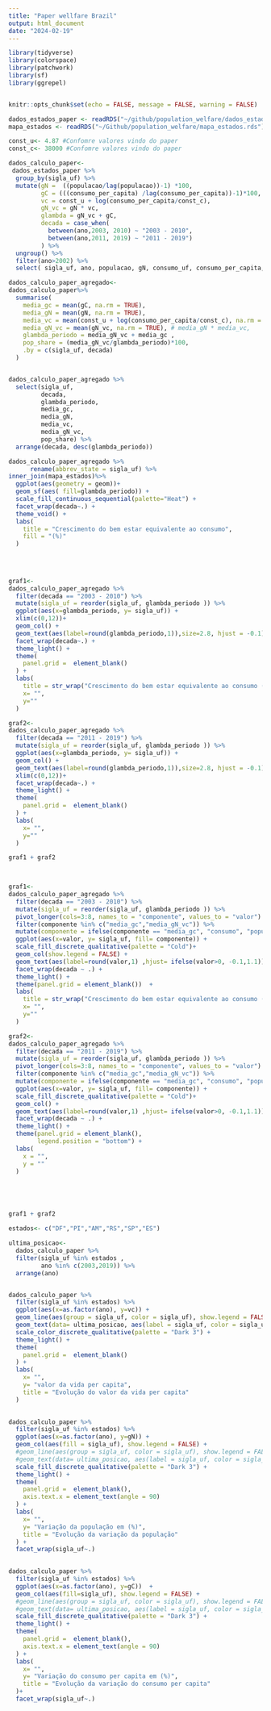 ```yaml
---
title: "Paper wellfare Brazil"
output: html_document
date: "2024-02-19"
---
```


```r
library(tidyverse)
library(colorspace)
library(patchwork)
library(sf)
library(ggrepel)


knitr::opts_chunk$set(echo = FALSE, message = FALSE, warning = FALSE)

dados_estados_paper <- readRDS("~/github/population_welfare/dados_estados_paper.RDS")
mapa_estados <- readRDS("~/Github/population_welfare/mapa_estados.rds")

const_u<- 4.87 #Confomre valores vindo do paper
const_c<- 38000 #Confomre valores vindo do paper

```


```r

dados_calculo_paper<-
 dados_estados_paper %>%
  group_by(sigla_uf) %>%
  mutate(gN =  ((populacao/lag(populacao))-1) *100,
         gC = (((consumo_per_capita) /lag(consumo_per_capita))-1)*100,
         vc = const_u + log(consumo_per_capita/const_c),
         gN_vc = gN * vc,
         glambda = gN_vc + gC,
         decada = case_when(
           between(ano,2003, 2010) ~ "2003 - 2010",
           between(ano,2011, 2019) ~ "2011 - 2019") 
         ) %>%
  ungroup() %>%
  filter(ano>2002) %>%
  select( sigla_uf, ano, populacao, gN, consumo_uf, consumo_per_capita, gC, vc, gN_vc,glambda,decada ) 


```

```r
dados_calculo_paper_agregado<-
dados_calculo_paper%>%
  summarise(
    media_gc = mean(gC, na.rm = TRUE),
    media_gN = mean(gN, na.rm = TRUE),
    media_vc = mean(const_u + log(consumo_per_capita/const_c), na.rm = TRUE),
    media_gN_vc = mean(gN_vc, na.rm = TRUE), # media_gN * media_vc,
    glambda_periodo = media_gN_vc + media_gc ,
    pop_share = (media_gN_vc/glambda_periodo)*100,
    .by = c(sigla_uf, decada)
  )


dados_calculo_paper_agregado %>%
  select(sigla_uf,
         decada,
         glambda_periodo,
         media_gc,
         media_gN,
         media_vc,
         media_gN_vc,
         pop_share) %>%
  arrange(decada, desc(glambda_periodo))
```


```r

dados_calculo_paper_agregado %>%
      rename(abbrev_state = sigla_uf) %>%
inner_join(mapa_estados)%>%
  ggplot(aes(geometry = geom))+
  geom_sf(aes( fill=glambda_periodo)) +
  scale_fill_continuous_sequential(palette="Heat") +
  facet_wrap(decada~.) +
  theme_void() +
  labs(
    title = "Crescimento do bem estar equivalente ao consumo",
    fill = "(%)"
  )
  
  
  

```

```r

graf1<-
dados_calculo_paper_agregado %>%
  filter(decada == "2003 - 2010") %>%
  mutate(sigla_uf = reorder(sigla_uf, glambda_periodo )) %>%
  ggplot(aes(x=glambda_periodo, y= sigla_uf)) +
  xlim(c(0,12))+
  geom_col() +
  geom_text(aes(label=round(glambda_periodo,1)),size=2.8, hjust = -0.1)+
  facet_wrap(decada~.) +
  theme_light() +
  theme(
    panel.grid =  element_blank() 
  ) +
  labs(
    title = str_wrap("Crescimento do bem estar equivalente ao consumo (%)",30),
    x= "",
    y=""
  )

graf2<-
dados_calculo_paper_agregado %>%
  filter(decada == "2011 - 2019") %>%
  mutate(sigla_uf = reorder(sigla_uf, glambda_periodo )) %>%
  ggplot(aes(x=glambda_periodo, y= sigla_uf)) +
  geom_col() +
  geom_text(aes(label=round(glambda_periodo,1)),size=2.8, hjust = -0.1)+
  xlim(c(0,12))+
  facet_wrap(decada~.) +
  theme_light() +
  theme(
    panel.grid =  element_blank()
  ) +
  labs(
    x= "",
    y=""
  )

graf1 + graf2 

  
```

```r

graf1<-
dados_calculo_paper_agregado %>%
  filter(decada == "2003 - 2010") %>%
  mutate(sigla_uf = reorder(sigla_uf, glambda_periodo )) %>%
  pivot_longer(cols=3:8, names_to = "componente", values_to = "valor") %>%  
  filter(componente %in% c("media_gc","media_gN_vc")) %>%
  mutate(componente = ifelse(componente == "media_gc", "consumo", "população" )) %>%
  ggplot(aes(x=valor, y= sigla_uf, fill= componente)) +
  scale_fill_discrete_qualitative(palette = "Cold")+
  geom_col(show.legend = FALSE) +
  geom_text(aes(label=round(valor,1) ,hjust= ifelse(valor>0, -0.1,1.1)), size=2.5 , position = position_stack(vjust = 0.8)) +
  facet_wrap(decada ~ .) +
  theme_light() +
  theme(panel.grid = element_blank())  +
  labs(
    title = str_wrap("Crescimento do bem estar equivalente ao consumo (%)",30),
    x= "",
    y=""
  )

graf2<-
dados_calculo_paper_agregado %>%
  filter(decada == "2011 - 2019") %>%
  mutate(sigla_uf = reorder(sigla_uf, glambda_periodo )) %>%
  pivot_longer(cols=3:8, names_to = "componente", values_to = "valor") %>%  
  filter(componente %in% c("media_gc","media_gN_vc")) %>%
  mutate(componente = ifelse(componente == "media_gc", "consumo", "população" )) %>%
  ggplot(aes(x=valor, y= sigla_uf, fill= componente)) +
  scale_fill_discrete_qualitative(palette = "Cold")+
  geom_col() +
  geom_text(aes(label=round(valor,1) ,hjust= ifelse(valor>0, -0.1,1.1)), size=2.5 , position = position_stack(vjust = 0.8)) +
  facet_wrap(decada ~ .) +
  theme_light() +
  theme(panel.grid = element_blank(),
        legend.position = "bottom") +
  labs(
    x = "",
    y = ""
  )





graf1 + graf2 

```



```r

estados<- c("DF","PI","AM","RS","SP","ES")

ultima_posicao<-
  dados_calculo_paper %>%
  filter(sigla_uf %in% estados ,
         ano %in% c(2003,2019)) %>%
  arrange(ano)


dados_calculo_paper %>%
  filter(sigla_uf %in% estados) %>%
  ggplot(aes(x=as.factor(ano), y=vc)) +
  geom_line(aes(group = sigla_uf, color = sigla_uf), show.legend = FALSE, size =1) +
  geom_text(data= ultima_posicao, aes(label = sigla_uf, color = sigla_uf), hjust = c(rep(1,NROW(estados)),rep(-0.1,NROW(estados))), show.legend = FALSE)+
  scale_color_discrete_qualitative(palette = "Dark 3") +
  theme_light() +
  theme(
    panel.grid =  element_blank()
  ) +
  labs(
    x= "",
    y= "valor da vida per capita",
    title = "Evolução do valor da vida per capita"
  )
  
```

```r

dados_calculo_paper %>%
  filter(sigla_uf %in% estados) %>%
  ggplot(aes(x=as.factor(ano), y=gN)) +
  geom_col(aes(fill = sigla_uf), show.legend = FALSE) +
  #geom_line(aes(group = sigla_uf, color = sigla_uf), show.legend = FALSE, size =1) +
  #geom_text(data= ultima_posicao, aes(label = sigla_uf, color = sigla_uf), hjust = c(rep(1,NROW(estados)),rep(-0.1,NROW(estados))), show.legend = FALSE) +
  scale_fill_discrete_qualitative(palette = "Dark 3") +
  theme_light() +
  theme(
    panel.grid =  element_blank(),
    axis.text.x = element_text(angle = 90)
  ) +
  labs(
    x= "",
    y= "Variação da população em (%)",
    title = "Evolução da variação da população"
  ) +
  facet_wrap(sigla_uf~.)
 

```

```r
dados_calculo_paper %>%
  filter(sigla_uf %in% estados) %>%
  ggplot(aes(x=as.factor(ano), y=gC))  +
  geom_col(aes(fill=sigla_uf), show.legend = FALSE) +
  #geom_line(aes(group = sigla_uf, color = sigla_uf), show.legend = FALSE, size =1) +
  #geom_text(data= ultima_posicao, aes(label = sigla_uf, color = sigla_uf), hjust = c(rep(1,NROW(estados)),rep(-0.1,NROW(estados))), show.legend = FALSE) +
  scale_fill_discrete_qualitative(palette = "Dark 3") +
  theme_light() +
  theme(
    panel.grid =  element_blank(),
    axis.text.x = element_text(angle = 90)
  ) +
  labs(
    x= "",
    y= "Variação do consumo per capita em (%)",
    title = "Evolução da variação do consumo per capita"
  )+
  facet_wrap(sigla_uf~.)
```

